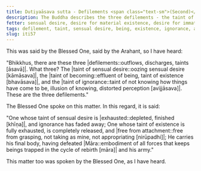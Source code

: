 ```yaml
---
title: Dutiyaāsava sutta - Defilements <span class="text-sm">(Second)</span>
description: The Buddha describes the three defilements - the taint of sensual desire, the taint of being, and the taint of ignorance, and one who is free from them.
fetter: sensual desire, desire for material existence, desire for immaterial existence, ignorance
tags: defilement, taint, sensual desire, being, existence, ignorance, attachment, release, Māra, iti, iti50-99
slug: iti57
---
```


This was said by the Blessed One, said by the Arahant, so I have heard:

"Bhikkhus, there are these three |defilements::outflows, discharges, taints [āsavā]|. What three? The \|taint of sensual desire::oozing sensual desire [kāmāsava]|, the \|taint of becoming::effluent of being, taint of existence [bhavāsava]|, and the \|taint of ignorance::taint of not knowing how things have come to be, illusion of knowing, distorted perception [avijjāsava]|. These are the three defilements."

The Blessed One spoke on this matter. In this regard, it is said:

"One whose taint of sensual desire is |exhausted::depleted, finished [khīṇa]|,
and ignorance has faded away;
One whose taint of existence is fully exhausted,
is completely released, and \|free from attachment::free from grasping, not taking as mine, not appropriating [nirūpadhi]|;
He carries his final body,
having defeated |Māra::embodiment of all forces that keeps beings trapped in the cycle of rebirth [māra]| and his army."

This matter too was spoken by the Blessed One, as I have heard.